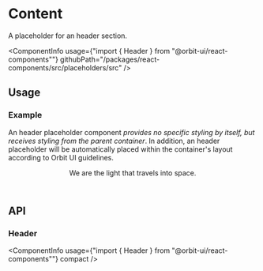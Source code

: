 
<Meta
    title="Components/Header"
    id="header"
/>

# Content

<Tagline>A placeholder for an header section.</Tagline>

<ComponentInfo
    usage={"import { Header } from \"@orbit-ui/react-components\""}
    githubPath="/packages/react-components/src/placeholders/src"
/>

## Usage

### Example

An header placeholder component *provides no specific styling by itself, but receives styling from the parent container*. In addition, an header placeholder will be automatically placed within the container's layout according to Orbit UI guidelines.

<Canvas>
    <Story name="example">
        <Header>We are the light that travels into space.</Header>
    </Story>
</Canvas>

## API

### Header

<ComponentInfo
    usage={"import { Header } from \"@orbit-ui/react-components\""}
    compact
/>

<ArgsTable of={InnerHeader} />
